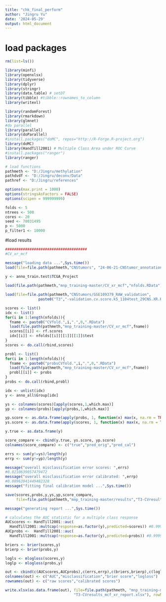 ---
title: "chk_final_perform"
author: "Jingru Yu"
date: '2024-05-29'
output: html_document
---

# load packages
```{r setup, include=FALSE}
rm(list=ls())

library(minfi)
library(openxlsx)
library(tidyverse)
library(dplyr)
library(stringr)
library(data.table) # setDT
library(tibble) #tibble::rownames_to_column
library(writexl)

library(randomForest)
library(rmarkdown)
library(glmnet)
#do parallel
library(parallel)
library(doParallel)
#install.packages("doMC", repos="http://R-Forge.R-project.org")
library(doMC)
library(HandTill2001) # Multiple Class Area under ROC Curve
#install.packages("ranger")
library(ranger)

# load functions
pathmeth <- "D:/Jingru/methylation"
pathdvdf <- "D:/Jingru/deconv/Data"
pathref <- "D:/Jingru/references"
```

```{r setParameters}
options(max.print = 1000)
options(stringsAsFactors = FALSE)
options(scipen = 999999999)

folds <- 5
ntrees <- 500
cores <- 20
seed <- 78031495
p <- 5000 
p_filter1 <- 10000 
```

#load results
```{r}

#####################################
#CV_xr_mcf

message("loading data ...",Sys.time())
load(file=file.path(pathmeth,"CNStumors", "24-06-21-CNStumor_annotation_train.test.all.RData"))
     
y <- anno_train.test$TCGA_Project

load(file.path(pathmeth,"mnp_training-master/CV_xr_mcf","nfolds.RData"))

load(file=file.path(pathmeth,"CNStumors/GSE109379_RAW_validation",
               paste0("T3","-validation.cv.score.k5_1104test_29CNS.XR.RData")))

scores <- list()
idx <- list()
for(i in 1:length(nfolds)){
  fname <- paste0("CVfold.",i,".",0,".RData")
  load(file.path(pathmeth,"mnp_training-master/CV_xr_mcf",fname))
  scores[[i]] <- rf.scores
  idx[[i]] <- nfolds[[i]][[1]][[1]]$test
}
scores <- do.call(rbind,scores)

probl <- list()
for(i in 1:length(nfolds)){
  fname <- paste0("probsCVfold.",i,".",0,".RData")
  load(file.path(pathmeth,"mnp_training-master/CV_xr_mcf",fname))
  probl[[i]] <- probs
}
probs <- do.call(rbind,probl)

idx <- unlist(idx)
y <- anno_all$Group[idx]

ys <- colnames(scores)[apply(scores,1,which.max)]
yp <- colnames(probs)[apply(probs,1,which.max)]

yp.score <- as.data.frame(apply(probs, 1, function(x) max(x, na.rm = TRUE)))
ys.score <- as.data.frame(apply(scores, 1, function(x) max(x, na.rm = TRUE)))

y.true <- as.data.frame(y)

score_compare <- cbind(y.true, ys.score, yp.score)
colnames(score_compare) <- c("true","pred_orig","pred_cal")

errs <- sum(y!=ys)/length(y)
errp <- sum(y!=yp)/length(y)

message("overall misclassification error scores: ",errs)
#0.0210639057479472
message("overall misclassification error calibrated: ",errp)
#0.00963941449482328
message("fitting final calibration model ...",Sys.time())

save(scores,probs,y,ys,yp,score_compare,
     file=file.path(pathmeth,"mnp_training-master/results","T3-CVresults_mcf_xr.RData"))

message("generating report ...",Sys.time())

# calculates the AUC statistic for a multiple class response
AUCscores <- HandTill2001::auc(
  HandTill2001::multcap(response=as.factor(y),predicted=scores)) #0.99994
AUCprobs <-  HandTill2001::auc(
  HandTill2001::multcap(response=as.factor(y),predicted=probs)) #0.99997

briers <- brier(scores,y)
brierp <- brier(probs,y) 

logls <- mlogloss(scores,y)
loglp <- mlogloss(probs,y) 

out <- cbind(c(AUCscores,AUCprobs),c(errs,errp),c(briers,brierp),c(logls,loglp))
colnames(out) <- c("AUC","misclassification","brier score","logloss")
rownames(out) <- c("raw scores","calibrated scores")

write.xlsx(as.data.frame(out), file=file.path(pathmeth, "mnp_training-master/results", 
                               "T3-CVresults_mcf_xr_report.xlsx"), rowNames=T)
```


